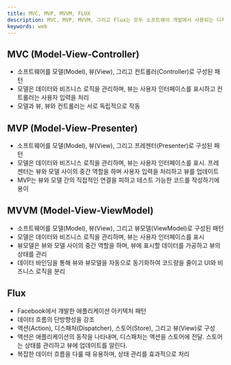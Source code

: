 ```yaml
---
title: MVC, MVP, MVVM, FLUX
description: MVC, MVP, MVVM, 그리고 Flux는 모두 소프트웨어 개발에서 사용되는 디자인 패턴이다. 각각의 패턴은 다음과 같은 특징을 가진다.
keywords: web
---
```


## MVC (Model-View-Controller)

- 소프트웨어를 모델(Model), 뷰(View), 그리고 컨트롤러(Controller)로 구성된 패턴
- 모델은 데이터와 비즈니스 로직을 관리하며, 뷰는 사용자 인터페이스를 표시하고 컨트롤러는 사용자 입력을 처리
- 모델과 뷰, 뷰와 컨트롤러는 서로 독립적으로 작동

## MVP (Model-View-Presenter)

- 소프트웨어를 모델(Model), 뷰(View), 그리고 프레젠터(Presenter)로 구성된 패턴
- 모델은 데이터와 비즈니스 로직을 관리하며, 뷰는 사용자 인터페이스를 표시. 프레젠터는 뷰와 모델 사이의 중간 역할을 하며 사용자 입력을 처리하고 뷰를 업데이트
- MVP는 뷰와 모델 간의 직접적인 연결을 피하고 테스트 가능한 코드를 작성하기에 용이

## MVVM (Model-View-ViewModel)

- 소프트웨어를 모델(Model), 뷰(View), 그리고 뷰모델(ViewModel)로 구성된 패턴
- 모델은 데이터와 비즈니스 로직을 관리하며, 뷰는 사용자 인터페이스를 표시
- 뷰모델은 뷰와 모델 사이의 중간 역할을 하며, 뷰에 표시할 데이터를 가공하고 뷰의 상태를 관리
- 데이터 바인딩을 통해 뷰와 뷰모델을 자동으로 동기화하여 코드량을 줄이고 UI와 비즈니스 로직을 분리

## Flux

- Facebook에서 개발한 애플리케이션 아키텍처 패턴
- 데이터 흐름의 단방향성을 강조
- 액션(Action), 디스패처(Dispatcher), 스토어(Store), 그리고 뷰(View)로 구성
- 액션은 애플리케이션의 동작을 나타내며, 디스패처는 액션을 스토어에 전달. 스토어는 상태를 관리하고 뷰에 업데이트를 알린다.
- 복잡한 데이터 흐름을 다룰 때 유용하며, 상태 관리를 효과적으로 처리
